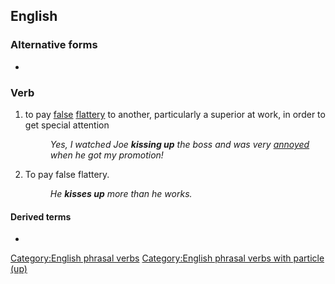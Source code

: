 {{also|kiss-up}}
==English==

===Alternative forms===
* {{l|en|kiss-up}}

===Verb===
{{head|en|verb}}

# {{lb|en|transitive|idiomatic}} to pay [[false]] [[flattery]] to another, particularly a superior at work, in order to get special attention
#: ''Yes, I watched Joe '''kissing up''' the boss and was very [[annoyed]] when he got my promotion!''
# {{lb|en|intransitive|idiomatic}} To pay false flattery.
#: ''He '''kisses up''' more than he works.''

====Derived terms====
* {{l|en|kiss up to}}

[[Category:English phrasal verbs]]
[[Category:English phrasal verbs with particle (up)]]